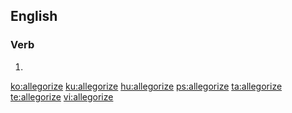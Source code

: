 ==English==

===Verb===
{{en-verb|allegoriz}}

# {{alternative spelling of|allegorise|lang=en}}

[[ko:allegorize]]
[[ku:allegorize]]
[[hu:allegorize]]
[[ps:allegorize]]
[[ta:allegorize]]
[[te:allegorize]]
[[vi:allegorize]]
